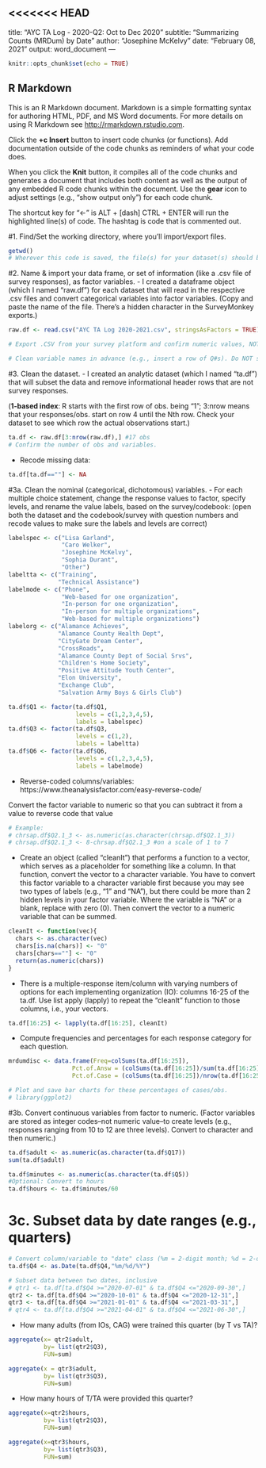 <<<<<<< HEAD
---
title: "AYC TA Log - 2020-Q2: Oct to Dec 2020"
subtitle: "Summarizing Counts (MRDum) by Date"
author: "Josephine McKelvy"
date: "February 08, 2021"
output: word_document
---

```r
knitr::opts_chunk$set(echo = TRUE)
```

## R Markdown

This is an R Markdown document. Markdown is a simple formatting syntax for authoring HTML, PDF, and MS Word documents. For more details on using R Markdown see <http://rmarkdown.rstudio.com>.

Click the **+c Insert** button to insert code chunks (or functions). Add documentation outside of the code chunks as reminders of what your code does.

When you click the **Knit** button, it compiles all of the code chunks and generates a document that includes both content as well as the output of any embedded R code chunks within the document. Use the **gear** icon to adjust settings (e.g., "show output only") for each code chunk. 

The shortcut key for "<-" is ALT + [dash] 
CTRL + ENTER will run the highlighted line(s) of code.
The hashtag is code that is commented out.

#1. Find/Set the working directory, where you'll import/export files.
```r
getwd() 
# Wherever this code is saved, the file(s) for your dataset(s) should be there too
```
#2. Name & import your data frame, or set of information (like a .csv file of survey responses), as factor variables.
- I created a dataframe object (which I named "raw.df") for each dataset that will read in the respective .csv files and convert categorical variables into factor variables. (Copy and paste the name of the file. There's a hidden character in the SurveyMonkey exports.)
```r
raw.df <- read.csv("AYC TA Log 2020-2021.csv", stringsAsFactors = TRUE)

# Export .CSV from your survey platform and confirm numeric values, NOT choice text. 

# Clean variable names in advance (e.g., insert a row of Q#s). Do NOT start variable names with numbers.
```
#3. Clean the dataset.
- I created an analytic dataset (which I named "ta.df") that will subset the data and remove informational header rows that are not survey responses.

(**1-based index**: R starts with the first row of obs. being "1"; 3:nrow means that your responses/obs. start on row 4 until the Nth row. Check your dataset to see which row the actual observations start.)
```r
ta.df <- raw.df[3:nrow(raw.df),] #17 obs
# Confirm the number of obs and variables.
```
- Recode missing data:
```r
ta.df[ta.df==""] <- NA
```
#3a. Clean the nominal (categorical, dichotomous) variables.
- For each multiple choice statement, change the response values to factor, specify levels, and rename the value labels, based on the survey/codebook: (open both the dataset and the codebook/survey with question numbers and recode values to make sure the labels and levels are correct)
```r
labelspec <- c("Lisa Garland",
               "Caro Welker",
               "Josephine McKelvy",
               "Sophia Durant",
               "Other")
labeltta <- c("Training",
              "Technical Assistance")
labelmode <- c("Phone",
               "Web-based for one organization",
               "In-person for one organization",
               "In-person for multiple organizations",
               "Web-based for multiple organizations")
labelorg <- c("Alamance Achieves",
              "Alamance County Health Dept",
              "CityGate Dream Center",
              "CrossRoads",
              "Alamance County Dept of Social Srvs",
              "Children's Home Society",
              "Positive Attitude Youth Center",
              "Elon University",
              "Exchange Club",
              "Salvation Army Boys & Girls Club")

ta.df$Q1 <- factor(ta.df$Q1,
                   levels = c(1,2,3,4,5),
                   labels = labelspec)
ta.df$Q3 <- factor(ta.df$Q3,
                   levels = c(1,2),
                   labels = labeltta)
ta.df$Q6 <- factor(ta.df$Q6,
                   levels = c(1,2,3,4,5),
                   labels = labelmode)
```
- Reverse-coded columns/variables:
https://www.theanalysisfactor.com/easy-reverse-code/

Convert the factor variable to numeric so that you can subtract it from a value to reverse code that value
```r
# Example:
# chrsap.df$Q2.1_3 <- as.numeric(as.character(chrsap.df$Q2.1_3))
# chrsap.df$Q2.1_3 <- 8-chrsap.df$Q2.1_3 #on a scale of 1 to 7
```
- Create an object (called "cleanIt") that performs a function to a vector, which serves as a placeholder for something like a column. In that function, convert the vector to a character variable. You have to convert this factor variable to a character variable first because you may see two types of labels (e.g., "1" and "NA"), but there could be more than 2 hidden levels in your factor variable. Where the variable is "NA" or a blank, replace with zero (0). Then convert the vector to a numeric variable that can be summed.
```r
cleanIt <- function(vec){
  chars <- as.character(vec)
  chars[is.na(chars)] <- "0"
  chars[chars==""] <- "0"
  return(as.numeric(chars))
}
```
- There is a multiple-response item/column with varying numbers of options for each implementing organization (IO): columns 16-25 of the ta.df. Use list apply (lapply) to repeat the "cleanIt" function to those columns, i.e., your vectors.  
```r
ta.df[16:25] <- lapply(ta.df[16:25], cleanIt)
```
- Compute frequencies and percentages for each response category for each question.
```r
mrdumdisc <- data.frame(Freq=colSums(ta.df[16:25]),
                  Pct.of.Answ = (colSums(ta.df[16:25])/sum(ta.df[16:25]))*100,
                  Pct.of.Case = (colSums(ta.df[16:25])/nrow(ta.df[16:25]))*100)

# Plot and save bar charts for these percentages of cases/obs.
# library(ggplot2)
```
#3b. Convert continuous variables from factor to numeric.
(Factor variables are stored as integer codes--not numeric value--to create levels (e.g., responses ranging from 10 to 12 are three levels). Convert to character and then numeric.)
```r
ta.df$adult <- as.numeric(as.character(ta.df$Q17))
sum(ta.df$adult)

ta.df$minutes <- as.numeric(as.character(ta.df$Q5))
#Optional: Convert to hours
ta.df$hours <- ta.df$minutes/60
```
# 3c. Subset data by date ranges (e.g., quarters)
```r
# Convert column/variable to "date" class (%m = 2-digit month; %d = 2-digit day; %[capital]Y = 4-digit year)
ta.df$Q4 <- as.Date(ta.df$Q4,"%m/%d/%Y")

# Subset data between two dates, inclusive
# qtr1 <- ta.df[ta.df$Q4 >="2020-07-01" & ta.df$Q4 <="2020-09-30",]
qtr2 <- ta.df[ta.df$Q4 >="2020-10-01" & ta.df$Q4 <="2020-12-31",]
qtr3 <- ta.df[ta.df$Q4 >="2021-01-01" & ta.df$Q4 <="2021-03-31",]
# qtr4 <- ta.df[ta.df$Q4 >="2021-04-01" & ta.df$Q4 <="2021-06-30",]
```
- How many adults (from IOs, CAG) were trained this quarter (by T vs TA)?
```r

aggregate(x= qtr2$adult,
          by= list(qtr2$Q3),
          FUN=sum)

aggregate(x = qtr3$adult,
          by= list(qtr3$Q3),
          FUN=sum)
```
- How many hours of T/TA were provided this quarter?
```r
aggregate(x=qtr2$hours,
          by= list(qtr2$Q3),
          FUN=sum)

aggregate(x=qtr3$hours,
          by= list(qtr3$Q3),
          FUN=sum)
```